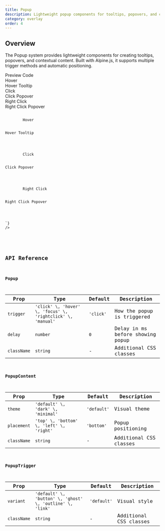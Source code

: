 ```yaml
---
title: Popup
description: Lightweight popup components for tooltips, popovers, and contextual content with multiple trigger options and positioning
category: overlay
order: 4
---
```



## Overview

The Popup system provides lightweight components for creating tooltips, popovers, and contextual content. Built with Alpine.js, it supports multiple trigger methods and automatic positioning.

<Tabs defaultValue="preview" class="h-auto">
    <TabsList variant="pills" slot="list">
        <TabsTrigger value="preview" variant="pills">Preview</TabsTrigger>
        <TabsTrigger value="code" variant="pills">Code</TabsTrigger>
    </TabsList>
    <TabsContent value="preview" preview class="space-y-6 items-center justify-center">
        <div class="flex gap-4 flex-wrap ">
            <Popup trigger="hover">
                <PopupTrigger variant="button">Hover</PopupTrigger>
                <PopupContent placement="top">
                    <div class="px-3 py-2 text-sm">Hover Tooltip</div>
                </PopupContent>
            </Popup>
            <Popup trigger="click">
                <PopupTrigger variant="button">Click</PopupTrigger>
                <PopupContent placement="bottom">
                    <div class="px-3 py-2 text-sm">Click Popover</div>
                </PopupContent>
            </Popup>
            <Popup trigger="rightclick">
                <PopupTrigger variant="button">Right Click</PopupTrigger>
                <PopupContent placement="right">
                    <div class="px-3 py-2 text-sm">Right Click Popover</div>
                </PopupContent>
            </Popup>
        </div>
    </TabsContent>
    <TabsContent value="code">
        <Code
            language="astro"
            code={`---
---
<div class="flex gap-4 flex-wrap ">
    <Popup trigger="hover">
        <PopupTrigger variant="button">Hover</PopupTrigger>
        <PopupContent placement="top">
            <div class="px-3 py-2 text-sm">Hover Tooltip</div>
        </PopupContent>
    </Popup>
    <Popup trigger="click">
        <PopupTrigger variant="button">Click</PopupTrigger>
        <PopupContent placement="bottom">
            <div class="px-3 py-2 text-sm">Click Popover</div>
        </PopupContent>
    </Popup>
    <Popup trigger="rightclick">
        <PopupTrigger variant="button">Right Click</PopupTrigger>
        <PopupContent placement="right">
            <div class="px-3 py-2 text-sm">Right Click Popover</div>
        </PopupContent>
    </Popup>
</div>
`}
/>
</TabsContent>

</Tabs>

## API Reference

### Popup

| Prop        | Type                                                        | Default   | Description                      |
| ----------- | ----------------------------------------------------------- | --------- | -------------------------------- |
| `trigger`   | `'click' \, 'hover' \, 'focus' \, 'rightclick' \, 'manual'` | `'click'` | How the popup is triggered       |
| `delay`     | `number`                                                    | `0`       | Delay in ms before showing popup |
| `className` | `string`                                                    | -         | Additional CSS classes           |

### PopupContent

| Prop        | Type                                     | Default     | Description            |
| ----------- | ---------------------------------------- | ----------- | ---------------------- |
| `theme`     | `'default' \, 'dark' \, 'minimal'`       | `'default'` | Visual theme           |
| `placement` | `'top' \, 'bottom' \, 'left' \, 'right'` | `'bottom'`  | Popup positioning      |
| `className` | `string`                                 | -           | Additional CSS classes |

### PopupTrigger

| Prop        | Type                                                      | Default     | Description            |
| ----------- | --------------------------------------------------------- | ----------- | ---------------------- |
| `variant`   | `'default' \, 'button' \, 'ghost' \, 'outline' \, 'link'` | `'default'` | Visual style           |
| `className` | `string`                                                  | -           | Additional CSS classes |
